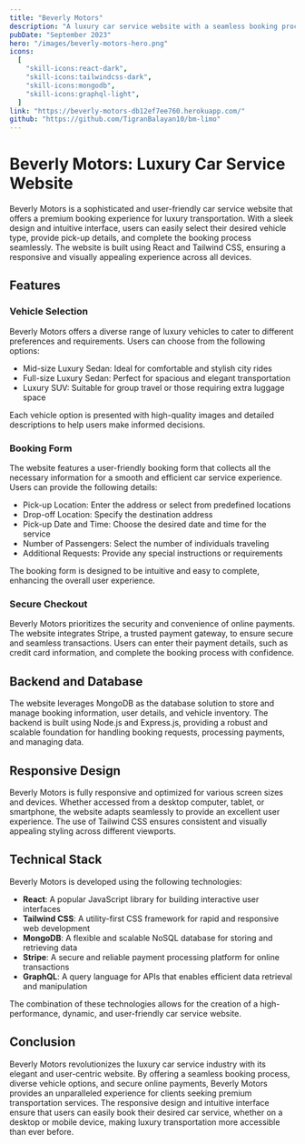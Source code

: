 ```yaml
---
title: "Beverly Motors"
description: "A luxury car service website with a seamless booking process, diverse vehicle options, and secure online payments."
pubDate: "September 2023"
hero: "/images/beverly-motors-hero.png"
icons:
  [
    "skill-icons:react-dark",
    "skill-icons:tailwindcss-dark",
    "skill-icons:mongodb",
    "skill-icons:graphql-light",
  ]
link: "https://beverly-motors-db12ef7ee760.herokuapp.com/"
github: "https://github.com/TigranBalayan10/bm-limo"
---
```


# Beverly Motors: Luxury Car Service Website

Beverly Motors is a sophisticated and user-friendly car service website that offers a premium booking experience for luxury transportation. With a sleek design and intuitive interface, users can easily select their desired vehicle type, provide pick-up details, and complete the booking process seamlessly. The website is built using React and Tailwind CSS, ensuring a responsive and visually appealing experience across all devices.

## Features

### Vehicle Selection

Beverly Motors offers a diverse range of luxury vehicles to cater to different preferences and requirements. Users can choose from the following options:

- Mid-size Luxury Sedan: Ideal for comfortable and stylish city rides
- Full-size Luxury Sedan: Perfect for spacious and elegant transportation
- Luxury SUV: Suitable for group travel or those requiring extra luggage space

Each vehicle option is presented with high-quality images and detailed descriptions to help users make informed decisions.

### Booking Form

The website features a user-friendly booking form that collects all the necessary information for a smooth and efficient car service experience. Users can provide the following details:

- Pick-up Location: Enter the address or select from predefined locations
- Drop-off Location: Specify the destination address
- Pick-up Date and Time: Choose the desired date and time for the service
- Number of Passengers: Select the number of individuals traveling
- Additional Requests: Provide any special instructions or requirements

The booking form is designed to be intuitive and easy to complete, enhancing the overall user experience.

### Secure Checkout

Beverly Motors prioritizes the security and convenience of online payments. The website integrates Stripe, a trusted payment gateway, to ensure secure and seamless transactions. Users can enter their payment details, such as credit card information, and complete the booking process with confidence.

## Backend and Database

The website leverages MongoDB as the database solution to store and manage booking information, user details, and vehicle inventory. The backend is built using Node.js and Express.js, providing a robust and scalable foundation for handling booking requests, processing payments, and managing data.

## Responsive Design

Beverly Motors is fully responsive and optimized for various screen sizes and devices. Whether accessed from a desktop computer, tablet, or smartphone, the website adapts seamlessly to provide an excellent user experience. The use of Tailwind CSS ensures consistent and visually appealing styling across different viewports.

## Technical Stack

Beverly Motors is developed using the following technologies:

- **React**: A popular JavaScript library for building interactive user interfaces
- **Tailwind CSS**: A utility-first CSS framework for rapid and responsive web development
- **MongoDB**: A flexible and scalable NoSQL database for storing and retrieving data
- **Stripe**: A secure and reliable payment processing platform for online transactions
- **GraphQL**: A query language for APIs that enables efficient data retrieval and manipulation

The combination of these technologies allows for the creation of a high-performance, dynamic, and user-friendly car service website.

## Conclusion

Beverly Motors revolutionizes the luxury car service industry with its elegant and user-centric website. By offering a seamless booking process, diverse vehicle options, and secure online payments, Beverly Motors provides an unparalleled experience for clients seeking premium transportation services. The responsive design and intuitive interface ensure that users can easily book their desired car service, whether on a desktop or mobile device, making luxury transportation more accessible than ever before.
